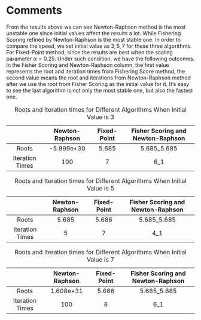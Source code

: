# Comments

From the results above we can see Newton-Raphson method is the most unstable one since initial values affect the results a lot. While Fishering Scoring refined by Newton-Raphson is the most stable one.\newline
In order to compare the speed, we set initial value as $3, 5, 7$ for these three algorithms. For Fixed-Point method, since the results are best when the scaling parameter $\alpha=0.25$. Under such condition, we have the following outcomes. In the Fisher Scoring and Newton-Raphson column, the first value represents the root and iteration times from Fishering Score method, the second value means the root and iterations from Newton-Raphson method after we use the root from Fisher Scoring as the initial value for it. It's easy to see the last algorithm is not only the most stable one, but also the fastest one.


$~$|Newton-Raphson|Fixed-Point|Fisher Scoring and Newton-Raphson|
:---:|:---:|:---:|:---:|
Roots|-5.999e+30|5.685|5.685_5.685|
Iteration Times|100|7|6_1|
Table: Roots and Iteration times for Different Algorithms When Initial Value is $3$

$~$|Newton-Raphson|Fixed-Point|Fisher Scoring and Newton-Raphson|
:---:|:---:|:---:|:---:|
Roots|5.685|5.686|5.685_5.685|
Iteration Times|5|7|4_1|
Table: Roots and Iteration times for Different Algorithms When Initial Value is $5$

$~$|Newton-Raphson|Fixed-Point|Fisher Scoring and Newton-Raphson|
:---:|:---:|:---:|:---:|
Roots|1.608e+31|5.686|5.685_5.685|
Iteration Times|100|8|6_1|
Table: Roots and Iteration times for Different Algorithms When Initial Value is $7$